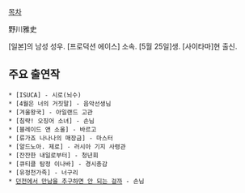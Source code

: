 [[목차]]

野川雅史

[일본]의 남성 성우. [프로덕션 에이스] 소속. [5월 25일]생. [사이타마]현 출신.

== 주요 출연작 ==
 * [ISUCA] - 시로(뇌수)
 * [4월은 너의 거짓말] - 음악선생님
 * [겨울왕국] - 아일랜드 고관
 * [침략! 오징어 소녀] - 손님
 * [블레이드 앤 소울] - 바르고
 * [류가죠 나나나의 매장금] - 마스터
 * [알드노아. 제로] - 러시아 기지 사령관
 * [잔잔한 내일로부터] - 청년회
 * [큐티클 탐정 이나바] - 경시총감
 * [유정천가족] - 너구리
 * [[던전에서 만남을 추구하면 안 되는 걸까]] - 손님
